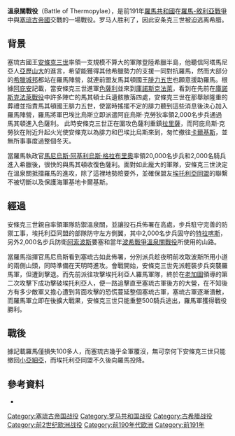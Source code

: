 {{Otheruses|subject=羅馬-敘利亞戰爭中的戰役|other=另一場發生於前480年波希戰爭中的戰役|温泉关战役}}
{{Infobox Military Conflict
|image=Thermopylen.png
|caption=溫泉關地理形勢
|conflict=溫泉關戰役
|partof=[[羅馬-敘利亞戰爭|羅馬-敘利亞戰爭]]
|date=前191年
|place=[[溫泉關|溫泉關]]
|result=羅馬共和國獲勝
|combatant1=[[羅馬共和國|羅馬共和國]]
|combatant2=[[塞琉古帝國|塞琉古帝國]]<br />[[埃托利亞同盟|埃托利亞同盟]]
|commander1=[[馬尼烏斯·阿基利烏斯·格拉布里奧|馬尼烏斯·阿基利烏斯·格拉布里奧]]
|commander2=[[安條克三世|安條克三世]]
|strength1=20,000名步兵、<br />2,000名騎兵、<br />幾頭戰象
|strength2=10,000名步兵、<br />500名騎兵、<br />部分埃托利亞同盟軍
|casualties1=100人陣亡
|casualties2=10,000名步兵陣亡或被俘
}}

{{Campaignbox Wars of Roman–Syrian}}

'''溫泉關戰役'''（Battle of Thermopylae），是前191年[[羅馬共和國|羅馬共和國]]在[[羅馬-敘利亞戰爭|羅馬-敘利亞戰爭]]中與[[塞琉古帝國|塞琉古帝國]]交戰的一場戰役。罗马人胜利了，因此安条克三世被迫逃离希腊。

== 背景 ==
塞琉古國王[[安條克三世|安條克三世]]率領一支規模不算大的軍隊登陸希臘半島，他聽信阿塔馬尼亞人[[阿塔馬尼亞的亞歷山大|亞歷山大]]的進言，希望能獲得其他希臘勢力的支援一同對抗羅馬，然而大部分的[[希臘城邦|希臘城邦]]都站在羅馬陣營，就連前盟友馬其頓國王[[腓力五世|腓力五世]]也願意援助羅馬。根據[[阿庇安|阿庇安]]記載，當安條克三世進軍[[色薩利|色薩利]]並來到[[庫諾斯克法萊|庫諾斯克法萊]]，看到在先前在[[庫諾斯克法萊戰役|庫諾斯克法萊戰役]]中許多陣亡的馬其頓士兵遺骸散落四處，安條克三世在那舉辦隆重的葬禮並指責馬其頓國王腓力五世，使當時搖擺不定的腓力聽到這些消息後決心加入羅馬陣營，羅馬將軍巴埃比烏斯立即派遣阿庇烏斯·克勞狄率領2,000名步兵通過馬其頓進入色薩利。  此時安條克三世正在圍攻色薩利重鎮[[拉里薩|拉里薩]]，而阿庇烏斯·克勞狄在附近升起火光使安條克以為腓力和巴埃比烏斯來到，匆忙撤往[[卡爾基斯|卡爾基斯]]，並無所事事度過整個冬天。

當羅馬執政官[[馬尼烏斯·阿基利烏斯·格拉布里奧|馬尼烏斯·阿基利烏斯·格拉布里奧]]率領20,000名步兵和2,000名騎兵進入希臘後，很快的與馬其頓收復色薩利。面對如此龐大的軍隊，安條克三世決定在溫泉關抵擋羅馬的進攻，除了這裡地勢險要外，並確保盟友[[埃托利亞同盟|埃托利亞同盟]]的聯繫不被切斷以及保護海軍基地卡爾基斯。

== 經過 ==
安條克三世親自率領軍隊防禦溫泉關，並讓投石兵佈署在高處，步兵駐守完善的防禦工事，埃托利亞同盟的部隊防守左方側翼，其中2,000名步兵固守的[[特拉喀斯|特拉喀斯]]，另外2,000名步兵防衛[[阿索波斯|阿索波斯]]要塞和當年[[波希戰爭|波希戰爭]][[溫泉關戰役|溫泉關戰役]]所使用的山路。

當羅馬指揮官馬尼烏斯看到塞琉古如此佈署，分別派兵趁夜明前攻取波斯所用小道的兩側山頭，同時準備在天明時進攻。會戰開始，安條克三世先派輕裝步兵突襲羅馬軍，但遭到擊退。而先前派往攻擊埃托利亞人羅馬軍隊，終於在[[馬爾庫斯·波爾基烏斯·加圖|老加圖]]領導的第二次攻擊下成功擊破埃托利亞人，便一路追擊直至塞琉古軍後方的大營，在不知後方有多少敵軍又擔心遭到背面攻擊的恐慌蔓延整個塞琉古軍，塞琉古軍逐漸潰散，而羅馬軍立即在後擴大戰果，安條克三世只能重整500騎兵逃出，羅馬軍獲得戰役勝利。

== 戰後 ==
據記載羅馬僅損失100多人，而塞琉古幾乎全軍覆沒，無可奈何下安條克三世只能撤回[[小亞細亞|小亞細亞]]，而埃托利亞同盟不久後向羅馬投降。

== 參考資料 ==
* {{cite web
|url=http://www.historyofwar.org/articles/battles_thermopylae_191.html
|title="Battle of Thermopylae, 191 B.C."
|author=Rickard, J
|work=
|accessdate=2009-04-11
|archive-date=2020-07-08
|archive-url=https://web.archive.org/web/20200708210215/http://www.historyofwar.org/articles/battles_thermopylae_191.html
|dead-url=no
}}

[[Category:塞琉古帝国战役|Category:塞琉古帝国战役]]
[[Category:罗马共和国战役|Category:罗马共和国战役]]
[[Category:古希腊战役|Category:古希腊战役]]
[[Category:前2世纪欧洲战役|Category:前2世纪欧洲战役]]
[[Category:前190年代欧洲|Category:前190年代欧洲]]
[[Category:前191年|Category:前191年]]